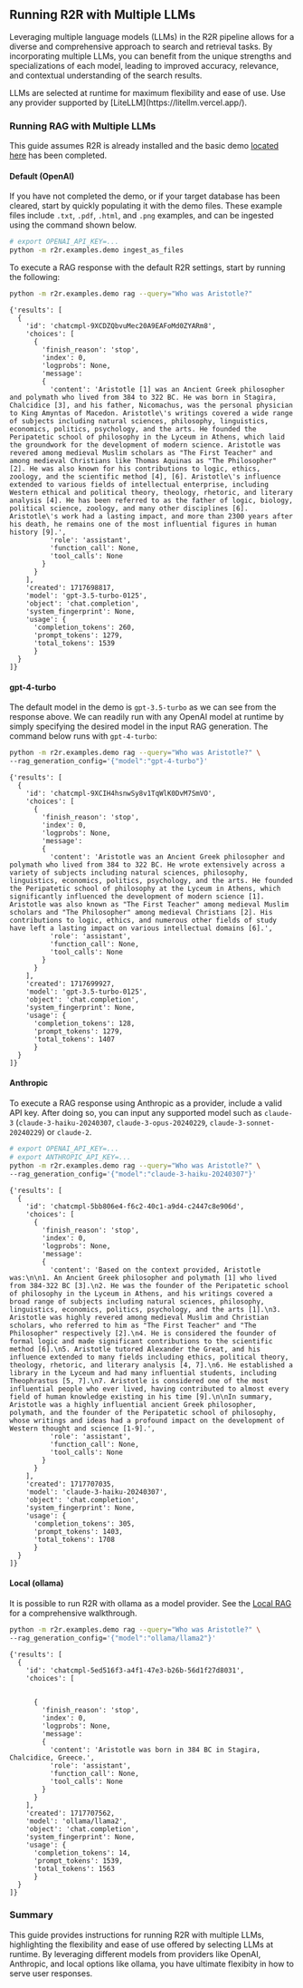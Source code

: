 
## Running R2R with Multiple LLMs

Leveraging multiple language models (LLMs) in the R2R pipeline allows for a diverse and comprehensive approach to search and retrieval tasks. By incorporating multiple LLMs, you can benefit from the unique strengths and specializations of each model, leading to improved accuracy, relevance, and contextual understanding of the search results.

<Callout>
LLMs are selected at runtime for maximum flexibility and ease of use. Use any provider supported by [LiteLLM](https://litellm.vercel.app/).
</Callout>

### Running RAG with Multiple LLMs

This guide assumes R2R is already installed and the basic demo [located here](/getting-started/r2r-demo) has been completed.

#### Default (OpenAI)

If you have not completed the demo, or if your target database has been cleared, start by quickly populating it with the demo files. These example files include `.txt`, `.pdf`, `.html`, and `.png` examples, and can be ingested using the command shown below. 

```bash filename="bash"
# export OPENAI_API_KEY=...
python -m r2r.examples.demo ingest_as_files
```

To execute a RAG response with the default R2R settings, start by running the following:

```bash filename="bash"
python -m r2r.examples.demo rag --query="Who was Aristotle?"
```

```plaintext
{'results': [
  {
    'id': 'chatcmpl-9XCDZQbvuMec20A9EAFoMd0ZYARm8', 
    'choices': [
      {
        'finish_reason': 'stop', 
        'index': 0, 
        'logprobs': None, 
        'message': 
        {
          'content': 'Aristotle [1] was an Ancient Greek philosopher and polymath who lived from 384 to 322 BC. He was born in Stagira, Chalcidice [3], and his father, Nicomachus, was the personal physician to King Amyntas of Macedon. Aristotle\'s writings covered a wide range of subjects including natural sciences, philosophy, linguistics, economics, politics, psychology, and the arts. He founded the Peripatetic school of philosophy in the Lyceum in Athens, which laid the groundwork for the development of modern science. Aristotle was revered among medieval Muslim scholars as "The First Teacher" and among medieval Christians like Thomas Aquinas as "The Philosopher" [2]. He was also known for his contributions to logic, ethics, zoology, and the scientific method [4], [6]. Aristotle\'s influence extended to various fields of intellectual enterprise, including Western ethical and political theory, theology, rhetoric, and literary analysis [4]. He has been referred to as the father of logic, biology, political science, zoology, and many other disciplines [6]. Aristotle\'s work had a lasting impact, and more than 2300 years after his death, he remains one of the most influential figures in human history [9].', 
          'role': 'assistant', 
          'function_call': None, 
          'tool_calls': None
        }
      }
    ], 
    'created': 1717698817, 
    'model': 'gpt-3.5-turbo-0125', 
    'object': 'chat.completion', 
    'system_fingerprint': None, 
    'usage': {
      'completion_tokens': 260, 
      'prompt_tokens': 1279, 
      'total_tokens': 1539
      }
  }
]}
```

#### gpt-4-turbo

The default model in the demo is `gpt-3.5-turbo` as we can see from the response above. We can readily run with any OpenAI model at runtime by simply specifying the desired model in the input RAG generation. The command below runs with `gpt-4-turbo`:

```bash filename="bash"
python -m r2r.examples.demo rag --query="Who was Aristotle?" \
--rag_generation_config='{"model":"gpt-4-turbo"}'
```

```plaintext
{'results': [
  {
    'id': 'chatcmpl-9XCIH4hsnwSy8v1TqWlK0DvM7SmVO', 
    'choices': [
      {
        'finish_reason': 'stop', 
        'index': 0, 
        'logprobs': None, 
        'message': 
        {
          'content': 'Aristotle was an Ancient Greek philosopher and polymath who lived from 384 to 322 BC. He wrote extensively across a variety of subjects including natural sciences, philosophy, linguistics, economics, politics, psychology, and the arts. He founded the Peripatetic school of philosophy at the Lyceum in Athens, which significantly influenced the development of modern science [1]. Aristotle was also known as "The First Teacher" among medieval Muslim scholars and "The Philosopher" among medieval Christians [2]. His contributions to logic, ethics, and numerous other fields of study have left a lasting impact on various intellectual domains [6].',
          'role': 'assistant', 
          'function_call': None, 
          'tool_calls': None
        }
      }
    ], 
    'created': 1717699927, 
    'model': 'gpt-3.5-turbo-0125', 
    'object': 'chat.completion', 
    'system_fingerprint': None, 
    'usage': {
      'completion_tokens': 128, 
      'prompt_tokens': 1279, 
      'total_tokens': 1407
      }
  }
]}
```

#### Anthropic

To execute a RAG response using Anthropic as a provider, include a valid API key. After doing so, you can input any supported model such as `claude-3` (`claude-3-haiku-20240307`, `claude-3-opus-20240229`, `claude-3-sonnet-20240229`) or `claude-2`.

```bash filename="bash"
# export OPENAI_API_KEY=...
# export ANTHROPIC_API_KEY=...
python -m r2r.examples.demo rag --query="Who was Aristotle?" \
--rag_generation_config='{"model":"claude-3-haiku-20240307"}'
```

```plaintext
{'results': [
  {
    'id': 'chatcmpl-5bb806e4-f6c2-40c1-a9d4-c2447c8e906d', 
    'choices': [
      {
        'finish_reason': 'stop', 
        'index': 0, 
        'logprobs': None, 
        'message': 
        {
          'content': 'Based on the context provided, Aristotle was:\n\n1. An Ancient Greek philosopher and polymath [1] who lived from 384-322 BC [3].\n2. He was the founder of the Peripatetic school of philosophy in the Lyceum in Athens, and his writings covered a broad range of subjects including natural sciences, philosophy, linguistics, economics, politics, psychology, and the arts [1].\n3. Aristotle was highly revered among medieval Muslim and Christian scholars, who referred to him as "The First Teacher" and "The Philosopher" respectively [2].\n4. He is considered the founder of formal logic and made significant contributions to the scientific method [6].\n5. Aristotle tutored Alexander the Great, and his influence extended to many fields including ethics, political theory, theology, rhetoric, and literary analysis [4, 7].\n6. He established a library in the Lyceum and had many influential students, including Theophrastus [5, 7].\n7. Aristotle is considered one of the most influential people who ever lived, having contributed to almost every field of human knowledge existing in his time [9].\n\nIn summary, Aristotle was a highly influential ancient Greek philosopher, polymath, and the founder of the Peripatetic school of philosophy, whose writings and ideas had a profound impact on the development of Western thought and science [1-9].',
          'role': 'assistant', 
          'function_call': None, 
          'tool_calls': None
        }
      }
    ], 
    'created': 1717707035, 
    'model': 'claude-3-haiku-20240307', 
    'object': 'chat.completion', 
    'system_fingerprint': None, 
    'usage': {
      'completion_tokens': 305, 
      'prompt_tokens': 1403, 
      'total_tokens': 1708
      }
  }
]}
```

#### Local (ollama)

It is possible to run R2R with ollama as a model provider. See the [Local RAG](/cookbooks/local_rag) for a comprehensive walkthrough.

```bash filename="bash"
python -m r2r.examples.demo rag --query="Who was Aristotle?" \
--rag_generation_config='{"model":"ollama/llama2"}'
```

```plaintext
{'results': [
  {
    'id': 'chatcmpl-5ed516f3-a4f1-47e3-b26b-56d1f27d8031', 
    'choices': [


      {
        'finish_reason': 'stop', 
        'index': 0, 
        'logprobs': None, 
        'message': 
        {
          'content': 'Aristotle was born in 384 BC in Stagira, Chalcidice, Greece.',
          'role': 'assistant', 
          'function_call': None, 
          'tool_calls': None
        }
      }
    ], 
    'created': 1717707562, 
    'model': 'ollama/llama2', 
    'object': 'chat.completion', 
    'system_fingerprint': None, 
    'usage': {
      'completion_tokens': 14, 
      'prompt_tokens': 1539, 
      'total_tokens': 1563
      }
  }
]}
```

### Summary

This guide provides instructions for running R2R with multiple LLMs, highlighting the flexibility and ease of use offered by selecting LLMs at runtime. By leveraging different models from providers like OpenAI, Anthropic, and local options like ollama, you have ultimate flexibity in how to serve user responses.